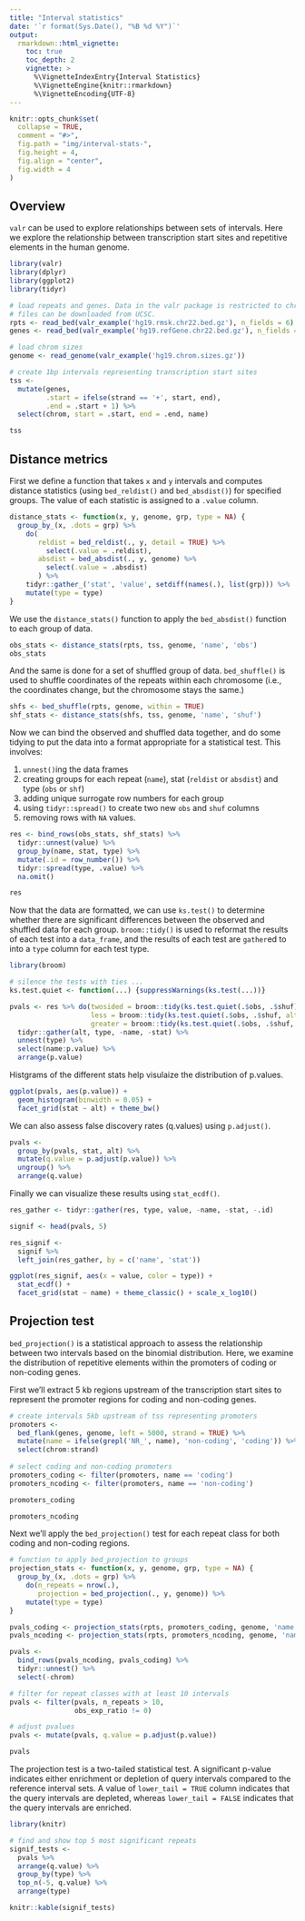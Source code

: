 ```yaml
---
title: "Interval statistics"
date: '`r format(Sys.Date(), "%B %d %Y")`'
output:
  rmarkdown::html_vignette:
    toc: true
    toc_depth: 2
    vignette: >
      %\VignetteIndexEntry{Interval Statistics}
      %\VignetteEngine{knitr::rmarkdown}
      %\VignetteEncoding{UTF-8}
---
```


```r
knitr::opts_chunk$set(
  collapse = TRUE,
  comment = "#>",
  fig.path = "img/interval-stats-",
  fig.height = 4,
  fig.align = "center",
  fig.width = 4
)
```

## Overview

`valr` can be used to explore relationships between sets of intervals. Here we explore the relationship between transcription start sites and repetitive elements in the human genome. 

```r
library(valr)
library(dplyr)
library(ggplot2)
library(tidyr)

# load repeats and genes. Data in the valr package is restricted to chr22; the entire
# files can be downloaded from UCSC.
rpts <- read_bed(valr_example('hg19.rmsk.chr22.bed.gz'), n_fields = 6) 
genes <- read_bed(valr_example('hg19.refGene.chr22.bed.gz'), n_fields = 12)

# load chrom sizes
genome <- read_genome(valr_example('hg19.chrom.sizes.gz'))

# create 1bp intervals representing transcription start sites
tss <-
  mutate(genes,
         .start = ifelse(strand == '+', start, end),
         .end = .start + 1) %>%
  select(chrom, start = .start, end = .end, name)

tss
```

## Distance metrics

First we define a function that takes `x` and `y` intervals and computes distance statistics (using `bed_reldist()` and `bed_absdist()`) for specified groups. The value of each statistic is assigned to a `.value` column.

```r
distance_stats <- function(x, y, genome, grp, type = NA) {
  group_by_(x, .dots = grp) %>%
    do(
       reldist = bed_reldist(., y, detail = TRUE) %>%
         select(.value = .reldist),
       absdist = bed_absdist(., y, genome) %>%
         select(.value = .absdist)
       ) %>%
    tidyr::gather_('stat', 'value', setdiff(names(.), list(grp))) %>%
    mutate(type = type)
} 
```

We use the `distance_stats()` function to apply the `bed_absdist()` function to each group of data.

```r
obs_stats <- distance_stats(rpts, tss, genome, 'name', 'obs')
obs_stats
```

And the same is done for a set of  shuffled group of data. `bed_shuffle()` is used to shuffle coordinates of the repeats within each chromosome (i.e., the coordinates change, but the chromosome stays the same.)

```r
shfs <- bed_shuffle(rpts, genome, within = TRUE)
shf_stats <- distance_stats(shfs, tss, genome, 'name', 'shuf')
```

Now we can bind the observed and shuffled data together, and do some tidying to put the data into a format appropriate for a statistical test. This involves:

1. `unnest()`ing the data frames
1. creating groups for each repeat (`name`), stat (`reldist` or `absdist`) and type (`obs` or `shf`)
1. adding unique surrogate row numbers for each group
1. using `tidyr::spread()` to create two new `obs` and `shuf` columns
1. removing rows with `NA` values.

```r
res <- bind_rows(obs_stats, shf_stats) %>%
  tidyr::unnest(value) %>% 
  group_by(name, stat, type) %>%
  mutate(.id = row_number()) %>%
  tidyr::spread(type, .value) %>%
  na.omit()

res
```

Now that the data are formatted, we can use `ks.test()` to determine whether there are significant differences between the observed and shuffled data for each group. `broom::tidy()` is used to reformat the results of each test into a `data_frame`, and the results of each test are `gather`ed to into a `type` column for each test type.

```r
library(broom)

# silence the tests with ties ...
ks.test.quiet <- function(...) {suppressWarnings(ks.test(...))}

pvals <- res %>% do(twosided = broom::tidy(ks.test.quiet(.$obs, .$shuf)),
                    less = broom::tidy(ks.test.quiet(.$obs, .$shuf, alternative = 'less')),
                    greater = broom::tidy(ks.test.quiet(.$obs, .$shuf, alternative = 'greater'))) %>%
  tidyr::gather(alt, type, -name, -stat) %>%
  unnest(type) %>%
  select(name:p.value) %>%
  arrange(p.value)
```

Histgrams of the different stats help visulaize the distribution of p.values.

```r
ggplot(pvals, aes(p.value)) +
  geom_histogram(binwidth = 0.05) +
  facet_grid(stat ~ alt) + theme_bw()
```

We can also assess false discovery rates (q.values) using `p.adjust()`.

```r
pvals <-
  group_by(pvals, stat, alt) %>%
  mutate(q.value = p.adjust(p.value)) %>%
  ungroup() %>%
  arrange(q.value)
```

Finally we can visualize these results using `stat_ecdf()`.

```r
res_gather <- tidyr::gather(res, type, value, -name, -stat, -.id)

signif <- head(pvals, 5)

res_signif <-
  signif %>%
  left_join(res_gather, by = c('name', 'stat'))

ggplot(res_signif, aes(x = value, color = type)) +
  stat_ecdf() + 
  facet_grid(stat ~ name) + theme_classic() + scale_x_log10()
```

## Projection test

`bed_projection()` is a statistical approach to assess the relationship between two intervals based on the  binomial distribution. Here, we examine the distribution of repetitive elements within the promoters of coding or non-coding genes.

First we'll extract 5 kb regions upstream of the transcription start sites to represent the promoter regions for coding and non-coding genes. 

```r
# create intervals 5kb upstream of tss representing promoters
promoters <-
  bed_flank(genes, genome, left = 5000, strand = TRUE) %>%
  mutate(name = ifelse(grepl('NR_', name), 'non-coding', 'coding')) %>%
  select(chrom:strand)
  
# select coding and non-coding promoters
promoters_coding <- filter(promoters, name == 'coding')
promoters_ncoding <- filter(promoters, name == 'non-coding')

promoters_coding

promoters_ncoding
```

Next we'll apply the `bed_projection()` test for each repeat class for both coding and non-coding regions. 

```r

# function to apply bed_projection to groups
projection_stats <- function(x, y, genome, grp, type = NA) {
  group_by_(x, .dots = grp) %>%
    do(n_repeats = nrow(.),
       projection = bed_projection(., y, genome)) %>%
    mutate(type = type)
} 

pvals_coding <- projection_stats(rpts, promoters_coding, genome, 'name', 'coding')
pvals_ncoding <- projection_stats(rpts, promoters_ncoding, genome, 'name', 'non_coding')

pvals <-
  bind_rows(pvals_ncoding, pvals_coding) %>% 
  tidyr::unnest() %>%
  select(-chrom)

# filter for repeat classes with at least 10 intervals
pvals <- filter(pvals, n_repeats > 10,
                obs_exp_ratio != 0)

# adjust pvalues 
pvals <- mutate(pvals, q.value = p.adjust(p.value))

pvals
```

The projection test is a two-tailed statistical test. A significant p-value indicates either enrichment or depletion of query intervals compared to the reference interval sets. A value of `lower_tail = TRUE` column indicates that the query intervals are depleted, whereas `lower_tail = FALSE` indicates that the query intervals are enriched. 

```r
library(knitr)

# find and show top 5 most significant repeats
signif_tests <-
  pvals %>% 
  arrange(q.value) %>%
  group_by(type) %>%
  top_n(-5, q.value) %>%
  arrange(type)

knitr::kable(signif_tests)
```
